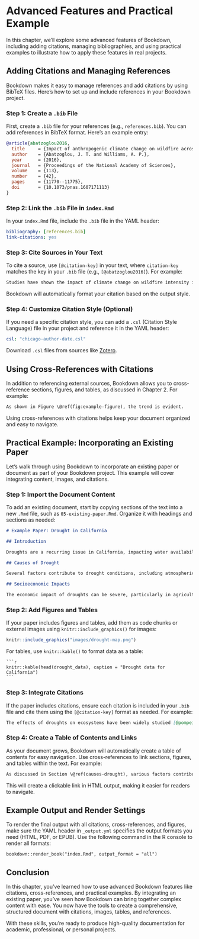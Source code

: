# Advanced Features and Practical Example

In this chapter, we’ll explore some advanced features of Bookdown, including adding citations, managing bibliographies, and using practical examples to illustrate how to apply these features in real projects.

## Adding Citations and Managing References

Bookdown makes it easy to manage references and add citations by using BibTeX files. Here’s how to set up and include references in your Bookdown project.

### Step 1: Create a `.bib` File

First, create a `.bib` file for your references (e.g., `references.bib`). You can add references in BibTeX format. Here’s an example entry:

```bibtex
@article{abatzoglou2016,
  title     = {Impact of anthropogenic climate change on wildfire across western US forests},
  author    = {Abatzoglou, J. T. and Williams, A. P.},
  year      = {2016},
  journal   = {Proceedings of the National Academy of Sciences},
  volume    = {113},
  number    = {42},
  pages     = {11770--11775},
  doi       = {10.1073/pnas.1607171113}
}
```

### Step 2: Link the `.bib` File in `index.Rmd`

In your `index.Rmd` file, include the `.bib` file in the YAML header:

```yaml
bibliography: [references.bib]
link-citations: yes
```

### Step 3: Cite Sources in Your Text

To cite a source, use `[@citation-key]` in your text, where `citation-key` matches the key in your `.bib` file (e.g., `[@abatzoglou2016]`). For example:

```markdown
Studies have shown the impact of climate change on wildfire intensity in western US forests [@abatzoglou2016].
```

Bookdown will automatically format your citation based on the output style.

### Step 4: Customize Citation Style (Optional)

If you need a specific citation style, you can add a `.csl` (Citation Style Language) file in your project and reference it in the YAML header:

```yaml
csl: "chicago-author-date.csl"
```

Download `.csl` files from sources like [Zotero](https://www.zotero.org/styles).

## Using Cross-References with Citations

In addition to referencing external sources, Bookdown allows you to cross-reference sections, figures, and tables, as discussed in Chapter 2. For example:

```markdown
As shown in Figure \@ref(fig:example-figure), the trend is evident.
```

Using cross-references with citations helps keep your document organized and easy to navigate.

## Practical Example: Incorporating an Existing Paper

Let’s walk through using Bookdown to incorporate an existing paper or document as part of your Bookdown project. This example will cover integrating content, images, and citations.

### Step 1: Import the Document Content

To add an existing document, start by copying sections of the text into a new `.Rmd` file, such as `05-existing-paper.Rmd`. Organize it with headings and sections as needed:

```markdown
# Example Paper: Drought in California

## Introduction

Droughts are a recurring issue in California, impacting water availability, agriculture, and the environment. Research has shown that climate change exacerbates the frequency and severity of drought events [@abatzoglou2016].

## Causes of Drought

Several factors contribute to drought conditions, including atmospheric patterns, precipitation deficits, and temperature increases.

## Socioeconomic Impacts

The economic impact of droughts can be severe, particularly in agriculture-dependent regions.
```

### Step 2: Add Figures and Tables

If your paper includes figures and tables, add them as code chunks or external images using `knitr::include_graphics()` for images:

```r
knitr::include_graphics("images/drought-map.png")
```

For tables, use `knitr::kable()` to format data as a table:

~~~
```r
knitr::kable(head(drought_data), caption = "Drought data for California")
```
~~~
### Step 3: Integrate Citations

If the paper includes citations, ensure each citation is included in your `.bib` file and cite them using the `[@citation-key]` format as needed. For example:

```markdown
The effects of droughts on ecosystems have been widely studied [@pompeii2020].
```

### Step 4: Create a Table of Contents and Links

As your document grows, Bookdown will automatically create a table of contents for easy navigation. Use cross-references to link sections, figures, and tables within the text. For example:

```markdown
As discussed in Section \@ref(causes-drought), various factors contribute to drought conditions.
```

This will create a clickable link in HTML output, making it easier for readers to navigate.

## Example Output and Render Settings

To render the final output with all citations, cross-references, and figures, make sure the YAML header in `_output.yml` specifies the output formats you need (HTML, PDF, or EPUB). Use the following command in the R console to render all formats:

~~~
bookdown::render_book("index.Rmd", output_format = "all")
~~~

## Conclusion

In this chapter, you’ve learned how to use advanced Bookdown features like citations, cross-references, and practical examples. By integrating an existing paper, you’ve seen how Bookdown can bring together complex content with ease. You now have the tools to create a comprehensive, structured document with citations, images, tables, and references.

With these skills, you’re ready to produce high-quality documentation for academic, professional, or personal projects.
